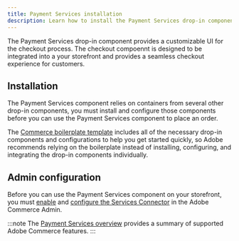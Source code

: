 ```yaml
---
title: Payment Services installation
description: Learn how to install the Payment Services drop-in component on your site.
---
```



The Payment Services drop-in component provides a customizable UI for the checkout process. The checkout compoennt is designed to be integrated into a your storefront and provides a seamless checkout experience for customers.

## Installation

The Payment Services component relies on containers from several other drop-in components, you must install and configure those components before you can use the Payment Services component to place an order.

The [Commerce boilerplate template](https://github.com/hlxsites/aem-boilerplate-commerce) includes all of the necessary drop-in components and configurations to help you get started quickly, so Adobe recommends relying on the boilerplate instead of installing, configuring, and integrating the drop-in components individually.

## Admin configuration

Before you can use the Payment Services component on your storefront, you must [enable](https://experienceleague.adobe.com/en/docs/commerce-merchant-services/user-guides/integration-services/saas) and [configure the Services Connector](https://experienceleague.adobe.com/en/docs/commerce-learn/tutorials/admin/adobe-commerce-services/configure-adobe-commerce-services-connector) in the Adobe Commerce Admin.

:::note
The [Payment Services overview](/dropins/payment-services/) provides a summary of supported Adobe Commerce features.
:::